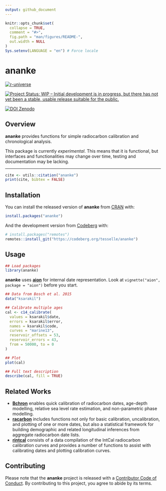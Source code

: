 ```yaml
---
output: github_document
---
```


<!-- README.md is generated from README.Rmd. Please edit that file -->

```r
knitr::opts_chunk$set(
  collapse = TRUE,
  comment = "#>",
  fig.path = "man/figures/README-",
  out.width = NULL
)
Sys.setenv(LANGUAGE = "en") # Force locale
```

# ananke

<!-- badges: start -->
[![r-universe](https://tesselle.r-universe.dev/badges/ananke)](https://tesselle.r-universe.dev/ananke){.pkgdown-devel}

[![Project Status: WIP – Initial development is in progress, but there has not yet been a stable, usable release suitable for the public.](https://www.repostatus.org/badges/latest/wip.svg)](https://www.repostatus.org/#wip)

[![DOI Zenodo](https://zenodo.org/badge/DOI/10.5281/zenodo.13236285.svg)](https://doi.org/10.5281/zenodo.13236285)
<!-- badges: end -->

## Overview

**ananke** provides functions for simple radiocarbon calibration and chronological analysis.

This package is currently *experimental*. This means that it is functional, but interfaces and functionalities may change over time, testing and documentation may be lacking.

---

```r
cite <- utils::citation("ananke")
print(cite, bibtex = FALSE)
```

## Installation

You can install the released version of **ananke** from [CRAN](https://CRAN.R-project.org) with:

```r
install.packages("ananke")
```

And the development version from [Codeberg](https://codeberg.org/) with:

```r
# install.packages("remotes")
remotes::install_git("https://codeberg.org/tesselle/ananke")
```

## Usage

```r
## Load packages
library(ananke)
```

**ananke** uses [**aion**](https://packages.tesselle.org/aion/) for internal date representation. Look at `vignette("aion", package = "aion")` before you start.

```r
## Data from Bosch et al. 2015
data("ksarakil")

## Calibrate multiple ages
cal <- c14_calibrate(
  values = ksarakil$date,
  errors = ksarakil$error,
  names = ksarakil$code,
  curves = "marine13",
  reservoir_offsets = 53,
  reservoir_errors = 43,
  from = 50000, to = 0
)

## Plot
plot(cal)

## Full text description
describe(cal, fill = TRUE)
```

## Related Works

* [**Bchron**](https://github.com/andrewcparnell/Bchron) enables quick calibration of radiocarbon dates, age-depth modelling, relative sea level rate estimation, and non-parametric phase modelling.
* [**racarbon**](https://github.com/ahb108/rcarbon) includes functions not only for basic calibration, uncalibration, and plotting of one or more dates, but also a statistical framework for building demographic and related longitudinal inferences from aggregate radiocarbon date lists.
* [**rintcal**](https://github.com/Maarten14C/rintcal) consists of a data compilation of the IntCal radiocarbon calibration curves and provides a number of functions to assist with calibrating dates and plotting calibration curves.

## Contributing

Please note that the **ananke** project is released with a [Contributor Code of Conduct](https://www.tesselle.org/conduct.html). By contributing to this project, you agree to abide by its terms.
